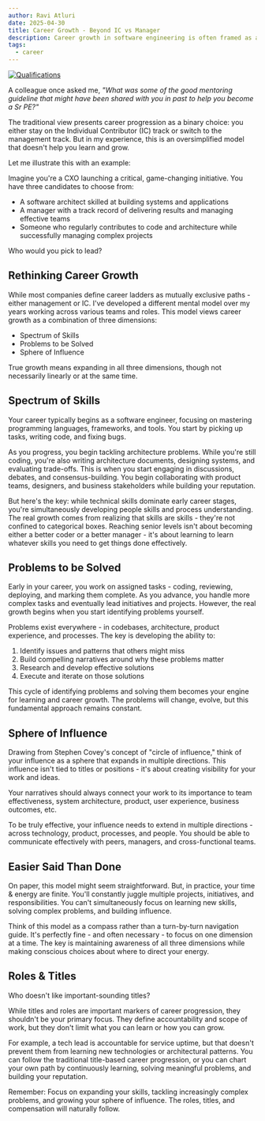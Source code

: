 ```yaml
---
author: Ravi Atluri
date: 2025-04-30
title: Career Growth - Beyond IC vs Manager
description: Career growth in software engineering is often framed as a choice between the Individual Contributor (IC) and management tracks. But is it really that simple?
tags:
  - career
---
```


<a href="https://xkcd.com/2756/" target="_blank">
  <Image src="https://imgs.xkcd.com/comics/qualifications.png" alt="Qualifications" width={256} />
</a>

A colleague once asked me, _"What was some of the good mentoring guideline that might have been shared with you in past to help you become a Sr PE?"_

The traditional view presents career progression as a binary choice: you either stay on the Individual Contributor (IC) track or switch to the management track. But in my experience, this is an oversimplified model that doesn't help you learn and grow.

Let me illustrate this with an example:

Imagine you're a CXO launching a critical, game-changing initiative. You have three candidates to choose from:

- A software architect skilled at building systems and applications
- A manager with a track record of delivering results and managing effective teams
- Someone who regularly contributes to code and architecture while successfully managing complex projects

Who would you pick to lead?

## Rethinking Career Growth

While most companies define career ladders as mutually exclusive paths - either management or IC. I've developed a different mental model over my years working across various teams and roles. This model views career growth as a combination of three dimensions:

- Spectrum of Skills
- Problems to be Solved
- Sphere of Influence

True growth means expanding in all three dimensions, though not necessarily linearly or at the same time.

## Spectrum of Skills

Your career typically begins as a software engineer, focusing on mastering programming languages, frameworks, and tools. You start by picking up tasks, writing code, and fixing bugs.

As you progress, you begin tackling architecture problems. While you're still coding, you're also writing architecture documents, designing systems, and evaluating trade-offs. This is when you start engaging in discussions, debates, and consensus-building. You begin collaborating with product teams, designers, and business stakeholders while building your reputation.

But here's the key: while technical skills dominate early career stages, you're simultaneously developing people skills and process understanding. The real growth comes from realizing that skills are skills - they're not confined to categorical boxes. Reaching senior levels isn't about becoming either a better coder or a better manager - it's about learning to learn whatever skills you need to get things done effectively.

## Problems to be Solved

Early in your career, you work on assigned tasks - coding, reviewing, deploying, and marking them complete. As you advance, you handle more complex tasks and eventually lead initiatives and projects. However, the real growth begins when you start identifying problems yourself.

Problems exist everywhere - in codebases, architecture, product experience, and processes. The key is developing the ability to:

1. Identify issues and patterns that others might miss
2. Build compelling narratives around why these problems matter
3. Research and develop effective solutions
4. Execute and iterate on those solutions

This cycle of identifying problems and solving them becomes your engine for learning and career growth. The problems will change, evolve, but this fundamental approach remains constant.

## Sphere of Influence

Drawing from Stephen Covey's concept of "circle of influence," think of your influence as a sphere that expands in multiple directions. This influence isn't tied to titles or positions - it's about creating visibility for your work and ideas.

Your narratives should always connect your work to its importance to team effectiveness, system architecture, product, user experience, business outcomes, etc.

To be truly effective, your influence needs to extend in multiple directions - across technology, product, processes, and people. You should be able to communicate effectively with peers, managers, and cross-functional teams.

## Easier Said Than Done

On paper, this model might seem straightforward. But, in practice, your time & energy are finite. You'll constantly juggle multiple projects, initiatives, and responsibilities. You can't simultaneously focus on learning new skills, solving complex problems, and building influence.

Think of this model as a compass rather than a turn-by-turn navigation guide. It's perfectly fine - and often necessary - to focus on one dimension at a time. The key is maintaining awareness of all three dimensions while making conscious choices about where to direct your energy.

## Roles & Titles

Who doesn't like important-sounding titles?

While titles and roles are important markers of career progression, they shouldn't be your primary focus. They define accountability and scope of work, but they don't limit what you can learn or how you can grow.

For example, a tech lead is accountable for service uptime, but that doesn't prevent them from learning new technologies or architectural patterns. You can follow the traditional title-based career progression, or you can chart your own path by continuously learning, solving meaningful problems, and building your reputation.

Remember: Focus on expanding your skills, tackling increasingly complex problems, and growing your sphere of influence. The roles, titles, and compensation will naturally follow.
